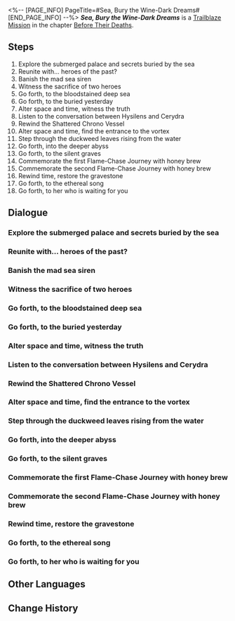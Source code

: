<%-- [PAGE_INFO]
PageTitle=#Sea, Bury the Wine-Dark Dreams#
[END_PAGE_INFO] --%>
{{Stub|Dialogue.}}
{{Mission Infobox
|id            = 1040611
|title         = 
|image         = Mission Sea, Bury the Wine-Dark Dreams.png{{subst:void|<!--$UPLOAD:<<SpriteOutput/Chronicle/1040611.png>-<Mission Sea, Bury the Wine-Dark Dreams.png>-<Fate's Atlas Images>>-->}}
|type          = Trailblaze
|event_name    = 
|chapter       = Before Their Deaths
|requirements  = [[Trailblaze Mission]] ''[[Nectar, Saturate the Hollow Treecore]]'' completed
|summary       = Beneath the waters of Styxia, through the power of Time, you witnessed the truth of the first Flame-Chase Journey: Cerydra sacrificed five hundred Chrysos Heirs to gain control of Law, severing ties with Hysilens. Deep in the ocean floor stood a tombstone commemorating both Flame-Chase Journeys. In the face of Lygus's mockery, you chose to stand firm on your beliefs and continued the unfinished mission of the heroes.
|characters    = "Dux Brumalis" Seneca; "Dux Carminum" Verginia; "Dux Fragoris" Labienus; "Dux Helkolithist" Apollonius; Cerydra; Hysilens; Lygus's Voice; Trailblazer
|startLocation = [[Amphoreus]] - [["Warbling Shores" Styxia]]
|world         = Amphoreus
|area          = "Warbling Shores" Styxia
|prev          = Nectar, Saturate the Hollow Treecore
|next          = Captives, Behold the Expanse Beyond Light
|rewards       = Trailblaze EXP*600; Stellar Jade*80; Refined Aether*6; Lost Crystal*6; Disorder Ambrosia*240; Credit*80,000
}}
'''''Sea, Bury the Wine-Dark Dreams''''' is a [[Trailblaze Mission]] in the chapter [[Before Their Deaths]].

==Steps==
# Explore the submerged palace and secrets buried by the sea
# Reunite with... heroes of the past?
# Banish the mad sea siren
# Witness the sacrifice of two heroes
# Go forth, to the bloodstained deep sea
# Go forth, to the buried yesterday
# Alter space and time, witness the truth
# Listen to the conversation between Hysilens and Cerydra
# Rewind the Shattered Chrono Vessel
# Alter space and time, find the entrance to the vortex
# Step through the duckweed leaves rising from the water
# Go forth, into the deeper abyss
# Go forth, to the silent graves
# Commemorate the first Flame-Chase Journey with honey brew
# Commemorate the second Flame-Chase Journey with honey brew
# Rewind time, restore the gravestone
# Go forth, to the ethereal song
# Go forth, to her who is waiting for you

<!--
==Gameplay Notes==

--><!--
==Trial Character==

-->
==Dialogue==
{{Stub Dialogue}}
===Explore the submerged palace and secrets buried by the sea{{subst:void|<!--104061101-->}}===
{{Mission Description|type=trailblaze|location="Warbling Shores" Styxia|That day, a grand ship, laden with glory and five hundred heroes, set sail from Styxia and plunged into the embrace of towering waves shrouded in mist. Days later, the ocean fell silent, and for a thousand years, no wave rose again.<br />No one knows the story hidden in mist and waves. Perhaps, only the ocean remembers &mdash;<br />A single burning ambition ignited all the timbers laden on that ship. Ashes of emptiness drifted slowly to the ocean floor.<br />Go now, and feel that chilling flame, and those burning tears.}}
{{Dialogue Start}}
:{{tx}}
{{Dialogue End}}

===Reunite with... heroes of the past?{{subst:void|<!--104061102-->}}===
{{Dialogue Start}}
:{{tx}}
{{Dialogue End}}

===Banish the mad sea siren{{subst:void|<!--104061103-->}}===
{{Dialogue Start}}
:{{tx}}
{{Dialogue End}}

===Witness the sacrifice of two heroes{{subst:void|<!--104061104-->}}===
{{Dialogue Start}}
:{{tx}}
{{Dialogue End}}

===Go forth, to the bloodstained deep sea{{subst:void|<!--104061105-->}}===
{{Dialogue Start}}
:{{tx}}
{{Dialogue End}}

===Go forth, to the buried yesterday{{subst:void|<!--104061108-->}}===
{{Dialogue Start}}
:{{tx}}
{{Dialogue End}}

===Alter space and time, witness the truth{{subst:void|<!--104061109-->}}===
{{Dialogue Start}}
:{{tx}}
{{Dialogue End}}

===Listen to the conversation between Hysilens and Cerydra{{subst:void|<!--104061111-->}}===
{{Dialogue Start}}
:{{tx}}
{{Dialogue End}}

===Rewind the Shattered Chrono Vessel{{subst:void|<!--104061152-->}}===
{{Dialogue Start}}
:{{tx}}
{{Dialogue End}}

===Alter space and time, find the entrance to the vortex{{subst:void|<!--104061114-->}}===
{{Dialogue Start}}
:{{tx}}
{{Dialogue End}}

===Step through the duckweed leaves rising from the water{{subst:void|<!--104061153-->}}===
{{Dialogue Start}}
:{{tx}}
{{Dialogue End}}

===Go forth, into the deeper abyss{{subst:void|<!--104061131-->}}===
{{Dialogue Start}}
:{{tx}}
{{Dialogue End}}

===Go forth, to the silent graves{{subst:void|<!--104061117-->}}===
{{Mission Description|type=trailblaze|location="Warbling Shores" Styxia|update|Just as one clutches the flame of hope, traversing through the twilight of their destined life until they reach their grave.<br />Just as you, embracing your hope, have arrived at time's end in fulfillment.<br />Go now. Farewell. By the temple lies a heaven-made sanctuary.}}
{{Dialogue Start}}
:{{tx}}
{{Dialogue End}}

===Commemorate the first Flame-Chase Journey with honey brew{{subst:void|<!--104061119-->}}===
{{Dialogue Start}}
:{{tx}}
{{Dialogue End}}

===Commemorate the second Flame-Chase Journey with honey brew{{subst:void|<!--104061120-->}}===
{{Dialogue Start}}
:{{tx}}
{{Dialogue End}}

===Rewind time, restore the gravestone{{subst:void|<!--104061121-->}}===
{{Dialogue Start}}
:{{tx}}
{{Dialogue End}}

===Go forth, to the ethereal song{{subst:void|<!--104061154-->}}===
{{Dialogue Start}}
:{{tx}}
{{Dialogue End}}

===Go forth, to her who is waiting for you{{subst:void|<!--104061123-->}}===
{{Dialogue Start}}
:{{tx}}
{{Dialogue End}}

==Other Languages==
{{Other Languages
|en   = Sea, Bury the Wine-Dark Dreams
|zhs  = 大海啊，埋葬暗酒色的梦
|zht  = 大海啊，埋葬暗酒色的夢
|ja   = 大海よ、暗酒の色を湛えた夢を葬れ
|ko   = 바다여, 어두운 술빛 꿈을 묻어다오
|es   = Mar, entierra los sueños del color del vino oscuro
|fr   = Mer, engloutis les rêves avinés
|ru   = О океан, похорони тёмный винный сон
|th   = มหาสมุทรเอ๋ย จงกลบฝังความฝันสีชาด
|vi   = Hỡi Biển Lớn, Hãy Chôn Vùi Giấc Mơ Màu Rượu
|de   = Meer, begrabe weinrote Träume
|id   = Lautan, Kuburkanlah Mimpi Berwarna Anggur Kelabu
|pt   = Ó Mar, Enterre os Sonhos Cor de Vinho
}}

==Change History==
{{Change History|3.5}}

